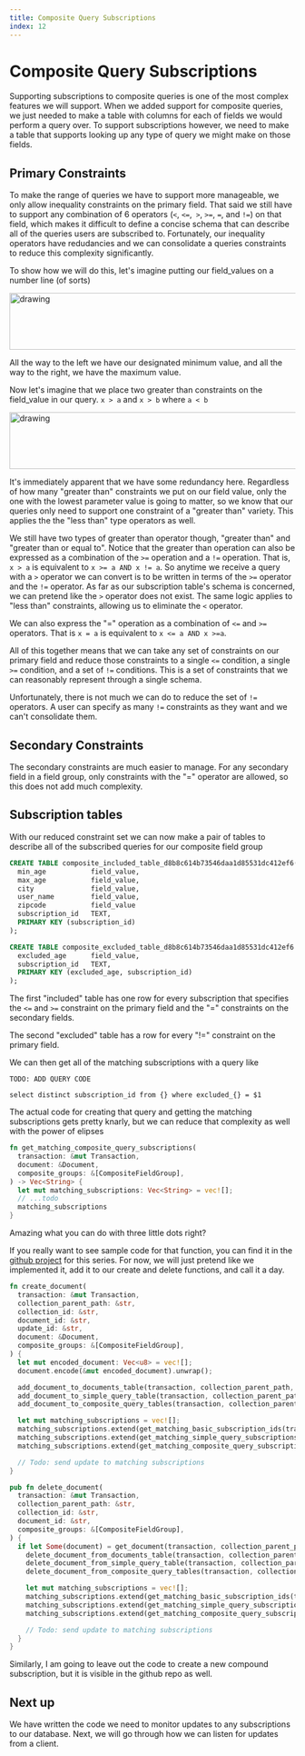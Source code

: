 ```yaml
---
title: Composite Query Subscriptions
index: 12
---
```

# Composite Query Subscriptions

Supporting subscriptions to composite queries is one of the most complex features we will support.
When we added support for composite queries, we just needed to make a table with columns for each 
of fields we would perform a query over. To support subscriptions however, we need to make a table 
that supports looking up any type of query we might make on those fields. 

## Primary Constraints
To make the range of queries we have to support more manageable, we only allow inequality 
constraints on the primary field. That said we still have to support any combination of 6 
operators (`<`, `<=`,` >`, `>=`, `=`, and `!=`) on that field, which makes it difficult to
define a concise schema that can describe all of the queries users are subscribed to. Fortunately,
our inequality operators have redudancies and we can consolidate a queries constraints 
to reduce this complexity significantly.

To show how we will do this, let's imagine putting our field_values on a number line (of sorts)

<Image src="/images/number-line.svg" alt="drawing" height="100" width="600" />

All the way to the left we have our designated minimum value, and all the way to
the right, we have the maximum value.

Now let's imagine that we place two greater than constraints on the field_value in
our query. `x > a` and `x > b` where `a < b`

<Image src="/images/number-line-inequality.svg" alt="drawing" height="100" width="600" />

It's immediately apparent that we have some redundancy here. Regardless of how
many "greater than" constraints we put on our field value, only the one with the
lowest parameter value is going to matter, so we know that our queries only need
to support one constraint of a "greater than" variety. This applies the the "less than" type
operators as well.

We still have two types of greater than operator though, "greater than" and "greater than
or equal to". Notice that the greater than operation can also be expressed as a
combination of the `>=` operation and a `!=` operation. That is, `x > a` is equivalent to `x >= a AND x != a`. So anytime we receive a
query with a `>` operator we can convert is to be written in terms of the `>=`
operator and the `!=` operator. As far as our subscription table's schema is concerned, we can pretend
like the `>` operator does not exist. The same logic applies to "less than" constraints, allowing
us to eliminate the `<` operator.

We can also express the "=" operation as a combination of `<=` and `>=`
operators. That is `x = a` is equivalent to `x <= a AND x >=a`.

All of this together means that we can take any set of constraints on our
primary field and reduce those constraints to a single `<=` condition, a single
`>=` condition, and a set of `!=` conditions. This is a set of constraints that
we can reasonably represent through a single schema.

Unfortunately, there is not much we can do to reduce the set of `!=` operators. A user can
specify as many `!=` constraints as they want and we can't consolidate them.

## Secondary Constraints

The secondary constraints are much easier to manage. For any secondary field in
a field group, only constraints with the "=" operator are allowed, so this does
not add much complexity.

## Subscription tables

With our reduced constraint set we can now make a pair of tables to describe all
of the subscribed queries for our composite field group

```sql
CREATE TABLE composite_included_table_d8b8c614b73546daa1d85531dc412ef6(
  min_age           field_value,
  max_age           field_value,
  city              field_value,
  user_name         field_value,
  zipcode           field_value
  subscription_id   TEXT,
  PRIMARY KEY (subscription_id)
);
```

```sql
CREATE TABLE composite_excluded_table_d8b8c614b73546daa1d85531dc412ef6 (
  excluded_age      field_value,
  subscription_id   TEXT,
  PRIMARY KEY (excluded_age, subscription_id)
);
```

The first "included" table has one row for every subscription that specifies the
`<=` and `>=` constraint on the primary field and the "=" constraints on the
secondary fields.

The second "excluded" table has a row for every "!=" constraint on the primary
field.

We can then get all of the matching subscriptions with a query like

`TODO: ADD QUERY CODE`
```
select distinct subscription_id from {} where excluded_{} = $1
```

The actual code for creating that query and getting the matching subscriptions
gets pretty knarly, but we can reduce that complexity as well with the power of 
elipses

```rust
fn get_matching_composite_query_subscriptions(
  transaction: &mut Transaction,
  document: &Document,
  composite_groups: &[CompositeFieldGroup],
) -> Vec<String> {
  let mut matching_subscriptions: Vec<String> = vec![];
  // ...todo
  matching_subscriptions
}
```

Amazing what you can do with three little dots right?

If you really want to see sample code for that function, you can find it in the
[github project](https://github.com/pdiffley/diy-firestore) for this series. 
For now, we will just pretend like we implemented it, add
it to our create and delete functions, and call it a day.

```rust focus=20
fn create_document(
  transaction: &mut Transaction,
  collection_parent_path: &str,
  collection_id: &str,
  document_id: &str,
  update_id: &str,
  document: &Document,
  composite_groups: &[CompositeFieldGroup],
) {
  let mut encoded_document: Vec<u8> = vec![];
  document.encode(&mut encoded_document).unwrap();

  add_document_to_documents_table(transaction, collection_parent_path, collection_id, document_id, update_id, &encoded_document);
  add_document_to_simple_query_table(transaction, collection_parent_path, collection_id, document_id, document);
  add_document_to_composite_query_tables(transaction, collection_parent_path, collection_id, document_id, document, composite_groups);

  let mut matching_subscriptions = vec![];
  matching_subscriptions.extend(get_matching_basic_subscription_ids(transaction, collection_parent_path, collection_id, document_id).into_iter());
  matching_subscriptions.extend(get_matching_simple_query_subscriptions(transaction, collection_parent_path, collection_id, document).into_iter());
  matching_subscriptions.extend(get_matching_composite_query_subscriptions(transaction, document, composite_groups).into_iter());

  // Todo: send update to matching subscriptions
}
```

```rust focus=16
pub fn delete_document(
  transaction: &mut Transaction,
  collection_parent_path: &str,
  collection_id: &str,
  document_id: &str,
  composite_groups: &[CompositeFieldGroup],
) {
  if let Some(document) = get_document(transaction, collection_parent_path, collection_id, document_id) {
    delete_document_from_documents_table(transaction, collection_parent_path, collection_id, document_id);
    delete_document_from_simple_query_table(transaction, collection_parent_path, collection_id, document_id);
    delete_document_from_composite_query_tables(transaction, collection_parent_path, collection_id, document_id, composite_groups);

    let mut matching_subscriptions = vec![];
    matching_subscriptions.extend(get_matching_basic_subscription_ids(transaction, collection_parent_path, collection_id, document_id).into_iter());
    matching_subscriptions.extend(get_matching_simple_query_subscriptions(transaction, collection_parent_path, collection_id, &document).into_iter());
    matching_subscriptions.extend(get_matching_composite_query_subscriptions(transaction, &document, composite_groups).into_iter());

    // Todo: send update to matching subscriptions
  }
}
```

Similarly, I am going to leave out the code to create a new compound subscription, but it is visible in the github repo as well.

## Next up

We have written the code we need to monitor updates to any subscriptions to
our database. Next, we will go through how we can listen for updates from a client.
